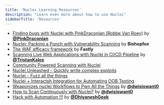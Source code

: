 ```yaml
---
title: 'Nuclei Learning Resources'
description: "Learn even more about how to use Nuclei"
sidebarTitle: 'Resources'
---
```


- [Finding bugs with Nuclei with PinkDraconian (Robbe Van Roey)](https://www.youtube.com/watch?v=ewP0xVPW-Pk) by **[@PinkDraconian](https://twitter.com/PinkDraconian)** 
- [Nuclei: Packing a Punch with Vulnerability Scanning](https://bishopfox.com/blog/nuclei-vulnerability-scan) by **Bishopfox**
- [The WAF efficacy framework](https://www.fastly.com/blog/the-waf-efficacy-framework-measuring-the-effectiveness-of-your-waf) by **Fastly**
- [Scanning Live Web Applications with Nuclei in CI/CD Pipeline](https://blog.escape.tech/devsecops-part-iii-scanning-live-web-applications/) by **[@TristanKalos](https://twitter.com/TristanKalos)**
- [Community Powered Scanning with Nuclei](https://blog.projectdiscovery.io/community-powered-scanning-with-nuclei/)
- [Nuclei Unleashed - Quickly write complex exploits](https://blog.projectdiscovery.io/nuclei-unleashed-quickly-write-complex-exploits/)
- [Nuclei - Fuzz all the things](https://blog.projectdiscovery.io/nuclei-fuzz-all-the-things/)
- [Nuclei + Interactsh Integration for Automating OOB Testing](https://blog.projectdiscovery.io/nuclei-interactsh-integration/)
- [Weaponizes nuclei Workflows to Pwn All the Things](https://medium.com/@dwisiswant0/weaponizes-nuclei-workflows-to-pwn-all-the-things-cd01223feb77) by **[@dwisiswant0](https://github.com/dwisiswant0)**
- [How to Scan Continuously with Nuclei?](https://medium.com/@dwisiswant0/how-to-scan-continuously-with-nuclei-fcb7e9d8b8b9) by **[@dwisiswant0](https://github.com/dwisiswant0)**
- [Hack with Automation !!!](https://dhiyaneshgeek.github.io/web/security/2021/07/19/hack-with-automation/) by **[@DhiyaneshGeek](https://github.com/DhiyaneshGeek)**